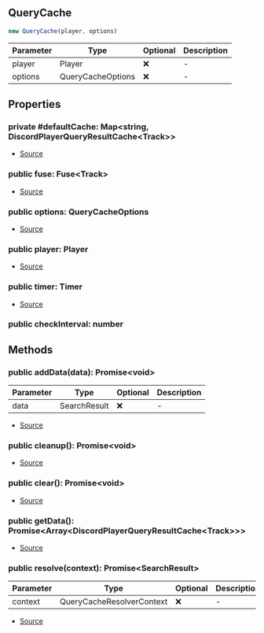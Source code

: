 ## QueryCache

```typescript
new QueryCache(player, options)
```
| Parameter | Type | Optional | Description |
| ----------- | ----------- | ----------- | ----------- |
| player | Player | ❌ | - |
| options | QueryCacheOptions | ❌ | - |

## Properties
### private  #defaultCache: Map\<string, DiscordPlayerQueryResultCache\<Track>>
- [Source](https://github.com/Androz2091/discord-player/blob/4177c53/packages/discord-player/src/utils/QueryCache.ts#L16)
### public  fuse: Fuse\<Track>
- [Source](https://github.com/Androz2091/discord-player/blob/4177c53/packages/discord-player/src/utils/QueryCache.ts#L18)
### public  options: QueryCacheOptions
- [Source](https://github.com/Androz2091/discord-player/blob/4177c53/packages/discord-player/src/utils/QueryCache.ts#L26)
### public  player: Player
- [Source](https://github.com/Androz2091/discord-player/blob/4177c53/packages/discord-player/src/utils/QueryCache.ts#L25)
### public  timer: Timer
- [Source](https://github.com/Androz2091/discord-player/blob/4177c53/packages/discord-player/src/utils/QueryCache.ts#L17)
### public  checkInterval: number

## Methods
### public  addData(data): Promise\<void>
| Parameter | Type | Optional | Description |
| ----------- | ----------- | ----------- | ----------- |
| data | SearchResult | ❌ | - |


- [Source](https://github.com/Androz2091/discord-player/blob/4177c53/packages/discord-player/src/utils/QueryCache.ts#L53)
### public  cleanup(): Promise\<void>
- [Source](https://github.com/Androz2091/discord-player/blob/4177c53/packages/discord-player/src/utils/QueryCache.ts#L37)
### public  clear(): Promise\<void>
- [Source](https://github.com/Androz2091/discord-player/blob/4177c53/packages/discord-player/src/utils/QueryCache.ts#L45)
### public  getData(): Promise\<Array\<DiscordPlayerQueryResultCache\<Track>>>
- [Source](https://github.com/Androz2091/discord-player/blob/4177c53/packages/discord-player/src/utils/QueryCache.ts#L49)
### public  resolve(context): Promise\<SearchResult>
| Parameter | Type | Optional | Description |
| ----------- | ----------- | ----------- | ----------- |
| context | QueryCacheResolverContext | ❌ | - |


- [Source](https://github.com/Androz2091/discord-player/blob/4177c53/packages/discord-player/src/utils/QueryCache.ts#L60)